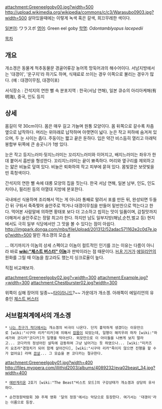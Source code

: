attachment:Greeneelgoby00.jpg?width=500
http://upload.wikimedia.org/wikipedia/commons/c/c3/Warasubo0903.jpg?width=500
살아있을때에는 이렇게 녹색 혹은 갈색, 희끄무레한 색이다.

[[일본어]]: ワラスボ
[[영어]]: Green eel goby
[[학명]]: ''Odontamblyopus lacepedii'' 


[[목차]]

== 개요 ==
개소겡은 동물계 척추동물문 경골어류강 농어목 망둑어과의 해수어이다. 서남지방에서는 '대갱이', '운구지'라 하기도 하며, 식재료로 쓰이는 경우 이쪽으로 불리는 경우가 많다. (예 : 대갱이무침, 대갱이포)
 
서식장소 : 간석지의 연한 뻘 속
분포지역 : 한국(서남 연해), 일본 큐슈의 아리아케해(有明海), 중국, 인도 등지

== 상세 ==
몸길이 약 30cm이다. 몸은 매우 길고 가늘며 원통 모양이다. 몸 뒤쪽으로 갈수록 차츰 옆으로 납작하다. 머리는 위아래로 납작하며 아랫면이 넓다. 눈은 작고 피하에 숨겨져 있으며, 두 눈 사이는 좁다. 주둥이는 짧고 끝은 둔하다. 입은 약간 비스듬히 열리고 아래턱 봉합부 뒤쪽에 큰 송곳니가 1쌍 있다. 

눈은 작고 등지느러미·뒷지느러미는 꼬리지느러미와 이어지고, 배지느러미는 좌우가 한데 붙어서 흡반을 형성한다. 꼬리지느러미는 끝이 뾰족하다. 머리와 옆구리를 제외하고는 얇은 비늘로 덮여 있다. 비늘은 퇴화하여 작고 피부에 묻혀 있다. 몸빛깔은 보랏빛을 띤 흑청색이다. 

간석지의 연한 뻘 속에 대롱 모양의 집을 짓는다. 한국 서남 연해, 일본 남부, 인도, 인도차이나, 필리핀 등의 아열대 지방에 분포한다.

국내에선 식용하며 조리해서 먹는 게 아니라 통째로 말려서 포를 만든 뒤, 완성되면 두들긴 뒤 구워서 죽죽찢어 술안주로 먹거나 대갱이무침을 만들어 밑반찬으로 먹는다고 한다. 먹어본 사람말에 의하면 황태포 보다 더 고소하고 씹히는 맛이 일품이며, 감칠맛까지 더해져서 술안주로는 정말 최고라 한다. 하지만 남도 일부지방(해남,순천,벌교 등) 현지에서도 극히 일부 식당에서만 그 맛을 볼 수 있다는 점이 아쉽다.
http://imgpark.donga.com/mbs/fileUpload/201312/52adac571162e2c0d7e.jpg?width=500
말린 개소갱의 모습.[http://mlbpark.donga.com/mbs/articleV.php?mbsC=bullpen&mbsIdx=3448115&cpage=&mbsW=&select=&opt=&keyword= #]

... 여기까지가 이놈의 상세 스펙이고 이놈이 컬트적인 인기를 끄는 이유는 다름이 아니라 바로 '''[[wiki:"체스트 버스터" 이놈]]'''과 판박이라는 점 때문이다. [[H.R 기거]]가 [[에일리언]]의 원화를 그릴 때 이놈을 참고라도 했는지 싱크로율이 높다.

직접 비교해보자.

attachment:Greeneelgoby02.jpg?=width=300  attachment:Example.jpg?=width=300 attachment:Chestburster02.jpg?width=300

위쪽이 심해 장어의 일종~~[[타이라니드]]?~~ 가운데가 개소겡. 아래쪽이 에일리언의 유충인 [[체스트 버스터]]
== 서브컬쳐계에서의 개소겡 ==
 * [[나는 친구가 적다]]에서는 개소겡의 비극이 나온다. 단지 흉악하게 생겼다는 이유만으로 [wiki:"시구마 리카"리카]에 의해서 [[잡몹]]이 되었는데, 일행이 해치우려 하자 [wiki:"하세가와 코다카"코다카]가 일행을 막아선다. 외모만으로 이 아이들을 나쁘게 보지 말라고... 코다카의 정성어린 설득에 감동하여 그냥 넘어가는 듯 하였으나... [wiki:"미카즈키 요조라"경험치가 되어 함께 살아간다], [wiki:"시구마 리카"죽이지 않으면 진행을 할 수가 없어요] 라며 [[끔살]]... 그 모습을 본 코다카는 절규한다.

attachment:Greeneelgoby01.jpg?width=400
http://files.myopera.com/illithid2003/albums/4089232/eva02beast_34.jpg?width=400
 * [[에반게리온]] 2호기 [wiki:"The Beast"비스트 모드]의 구강상태가 개소겡과 상당히 유사하다.

 * 순천정원박람회 3D 주제 영화 '달의 정원'에서는 악당으로 등장한다. 여기서는 '대갱이'라는 이름으로 등장.
